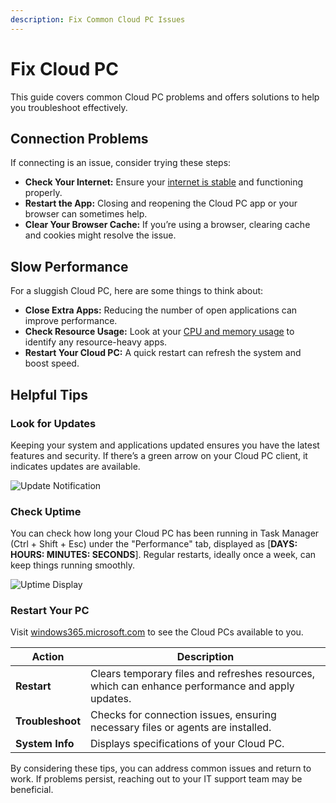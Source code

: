 ```yaml
---
description: Fix Common Cloud PC Issues
---
```



# Fix Cloud PC

<CloudPC width="85" height="85" />

This guide covers common Cloud PC problems and offers solutions to help you troubleshoot effectively.



## **Connection Problems**

<BrowserWindow url="/Connectivity">

If connecting is an issue, consider trying these steps:

- **Check Your Internet:** Ensure your [internet is stable](https://speedtest.net/run) and functioning properly.
- **Restart the App:** Closing and reopening the Cloud PC app or your browser can sometimes help.
- **Clear Your Browser Cache:** If you’re using a browser, clearing cache and cookies might resolve the issue.

</BrowserWindow>

## **Slow Performance**

<BrowserWindow url="/Latency">

For a sluggish Cloud PC, here are some things to think about:

- **Close Extra Apps:** Reducing the number of open applications can improve performance.
- **Check Resource Usage:** Look at your [CPU and memory usage](#check-uptime) to identify any resource-heavy apps.
- **Restart Your Cloud PC:** A quick restart can refresh the system and boost speed.

</BrowserWindow>

## **Helpful Tips**

### **Look for Updates**

Keeping your system and applications updated ensures you have the latest features and security. If there’s a green arrow on your Cloud PC client, it indicates updates are available.

![Update Notification](/img/guides/cpc-update.png)

### **Check Uptime**

You can check how long your Cloud PC has been running in Task Manager (Ctrl + Shift + Esc) under the "Performance" tab, displayed as [**DAYS: HOURS: MINUTES: SECONDS**]. Regular restarts, ideally once a week, can keep things running smoothly.

![Uptime Display](/img/guides/pc-uptime.png)

### **Restart Your PC**

Visit [windows365.microsoft.com](https://windows365.microsoft.com/) to see the Cloud PCs available to you.

| Action               | Description                                                                                   |
|----------------------|-----------------------------------------------------------------------------------------------|
| **Restart**          | Clears temporary files and refreshes resources, which can enhance performance and apply updates. |
| **Troubleshoot**     | Checks for connection issues, ensuring necessary files or agents are installed.              |
| **System Info**      | Displays specifications of your Cloud PC.                                                   |

By considering these tips, you can address common issues and return to work. If problems persist, reaching out to your IT support team may be beneficial.
